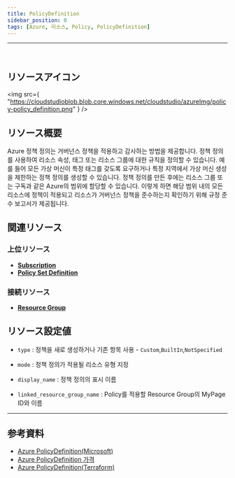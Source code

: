 ```yaml
---
title: PolicyDefinition
sidebar_position: 0
tags: [Azure, 리소스, Policy, PolicyDefinition]
---
```


<hr />
<br />

## リソースアイコン

<img
    src={
        "https://cloudstudioblob.blob.core.windows.net/cloudstudio/azureImg/policy-policy_definition.png"
    }
/>

## リソース概要

Azure 정책 정의는 거버넌스 정책을 적용하고 감사하는 방법을 제공합니다. 정책 정의를 사용하여 리소스 속성, 태그 또는 리소스 그룹에 대한 규칙을 정의할 수 있습니다.
예를 들어 모든 가상 머신이 특정 태그를 갖도록 요구하거나 특정 지역에서 가상 머신 생성을 제한하는 정책 정의를 생성할 수 있습니다.
정책 정의를 만든 후에는 리소스 그룹 또는 구독과 같은 Azure의 범위에 할당할 수 있습니다. 이렇게 하면 해당 범위 내의 모든 리소스에 정책이 적용되고 리소스가 거버넌스 정책을 준수하는지 확인하기 위해 규정 준수 보고서가 제공됩니다.

## 関連リソース

### 上位リソース

-   [**Subscription**](https://docs.cstudio.app/docs/resource/azure/Base/Subscription)
-   [**Policy Set Definition**](https://docs.cstudio.app/docs/resource/azure/Policy/PolicySetDefinition)

### 接続リソース

-   [**Resource Group**](https://docs.cstudio.app/docs/resource/azure/Base/ResourceGroup)

## リソース設定値

-   `type` : 정책을 새로 생성하거나 기존 항목 사용 - `Custom`,`BuiltIn`,`NotSpecified`

-   `mode` : 정책 정의가 적용될 리소스 유형 지정

-   `display_name` : 정책 정의의 표시 이름

-   `linked_resource_group_name` : Policy를 적용할 Resource Group의 MyPage ID와 이름

---

## 参考資料

-   [Azure PolicyDefinition(Microsoft)](https://learn.microsoft.com/en-us/azure/governance/policy/overview)
-   [Azure PolicyDefinition 가격](https://azure.microsoft.com/en-us/pricing/details/azure-policy/)
-   [Azure PolicyDefinition(Terraform)](https://registry.terraform.io/providers/hashicorp/azurerm/latest/docs/resources/policy_definition)
